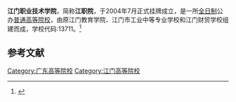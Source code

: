 {{Infobox University
| name = 江门职业技术学校
| SealImage = 
| established = 2004年
| type = [[公立大学|公立高等职业学校]]
| secretary = 张忠林 
| President = 
| address = {{CHN}}[[广东省|广东省]][[江门市|江门市]]潮连大道6号
| nickname = 
| telephone = 0750-3725555
| website = http://www.jmpt.edu.cn/
| EnglishName = Jiangmen Vocational and Polytechnic College
| district = [[江门市|江门市]]
| grades = 
}}

'''江门职业技术学院'''，简称'''江职院'''，于2004年7月正式挂牌成立，是一所[[全日制|全日制]]公办[[普通高等院校|普通高等院校]]，由原江门教育学院、江门市工业中等专业学校和江门财贸学校组建而成，学校代码:13711。<ref>{{Cite web|title=江门职业技术学院|url=http://www.jmpt.edu.cn/|author=|date=|format=|publisher=|language=|access-date=2020-07-10|archive-date=2021-01-16|archive-url=https://web.archive.org/web/20210116082439/http://www.jmpt.edu.cn/|dead-url=no}}</ref>

== 参考文献 ==
<references />


{{School-stub}}
{{广东高等院校}}
[[Category:广东高等院校|Category:广东高等院校]]
[[Category:江门高等院校|Category:江门高等院校]]